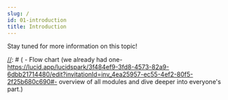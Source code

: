 ```yaml
---
slug: /
id: 01-introduction
title: Introduction
---
```



Stay tuned for more information on this topic!

[//]: # (- Intro/General concept of how the client works:)
[//]: # (    - What is a call/store/needed data etc?)
[//]: # (    - Flow chart (we already had one- https://lucid.app/lucidspark/3f484ef9-3fd8-4573-82a9-6dbb21714480/edit?invitationId=inv_4ea25957-ec55-4ef2-80f5-2f25b680c690#- overview of all modules and dive deeper into everyone's part.)
